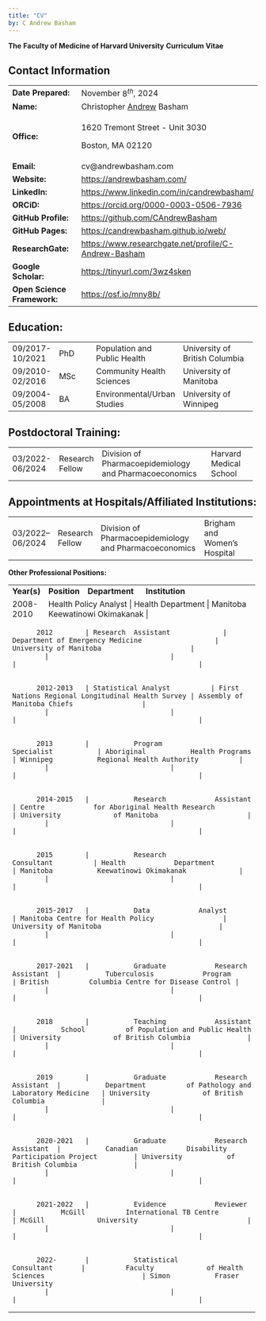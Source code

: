 ```yaml
---
title: "CV"
by: C Andrew Basham
---
```


::: {#hms_cv_title}
**The** **Faculty of Medicine of Harvard University** **Curriculum Vitae**
:::

## Contact Information

+-----------------------------+--------------------------------------------------------+
| **Date Prepared:**          | November $8^{th}$, 2024                                |
+-----------------------------+--------------------------------------------------------+
| **Name:**                   | Christopher [Andrew]{.underline} Basham                |
+-----------------------------+--------------------------------------------------------+
| **Office:**                 | 1620 Tremont Street - Unit 3030                        |
|                             |                                                        |
|                             | Boston, MA 02120                                       |
+-----------------------------+--------------------------------------------------------+
| **Email:**                  | cv\@andrewbasham.com                                   |
+-----------------------------+--------------------------------------------------------+
| **Website:**                | <https://andrewbasham.com/>                            |
+-----------------------------+--------------------------------------------------------+
| **LinkedIn:**               | <https://www.linkedin.com/in/candrewbasham/>           |
+-----------------------------+--------------------------------------------------------+
| **ORCiD:**                  | <https://orcid.org/0000-0003-0506-7936>                |
+-----------------------------+--------------------------------------------------------+
| **GitHub Profile:**         | <https://github.com/CAndrewBasham>                     |
+-----------------------------+--------------------------------------------------------+
| **GitHub Pages:**           | <https://candrewbasham.github.io/web/>                 |
+-----------------------------+--------------------------------------------------------+
| **ResearchGate:**           | <https://www.researchgate.net/profile/C-Andrew-Basham> |
+-----------------------------+--------------------------------------------------------+
| **Google Scholar:**         | <https://tinyurl.com/3wz4sken>                         |
+-----------------------------+--------------------------------------------------------+
| **Open Science Framework:** | <https://osf.io/mny8b/>                                |
+-----------------------------+--------------------------------------------------------+

## Education:

+:----------------+:---------------+:-----------------------------+:-------------------------------+
| 09/2017-10/2021 | PhD            | Population and Public Health | University of British Columbia |
+-----------------+----------------+------------------------------+--------------------------------+
| 09/2010-02/2016 | MSc            | Community Health Sciences    | University of Manitoba         |
+-----------------+----------------+------------------------------+--------------------------------+
| 09/2004-05/2008 | BA             | Environmental/Urban Studies  | University of Winnipeg         |
+-----------------+----------------+------------------------------+--------------------------------+

## Postdoctoral Training:

+-----------------+-----------------+:-------------------------------------------------------+:-----------------------+
| 03/2022-06/2024 | Research Fellow | Division of Pharmacoepidemiology and Pharmacoeconomics | Harvard Medical School |
+-----------------+-----------------+--------------------------------------------------------+------------------------+

## Appointments at Hospitals/Affiliated Institutions:

+------------------+-----------------+--------------------------------------------------------+:-----------------------------+
| 03/2022– 06/2024 | Research Fellow | Division of Pharmacoepidemiology and Pharmacoeconomics | Brigham and Women's Hospital |
+------------------+-----------------+--------------------------------------------------------+------------------------------+

**Other Professional Positions:**

+:-----------:+:-----------------------------+:--------------------------------------------------+:--------------------------------------------+
| **Year(s)** | **Position**                 | **Department**                                    | **Institution**                             |
|             |                              |                                                   |                                             |
+-------------+------------------------------+---------------------------------------------------+---------------------------------------------+
| 2008-2010   | Health Policy Analyst 		       | Health Department		                                 | Manitoba Keewatinowi Okimakanak 		            |
+-------------+------------------------------+---------------------------------------------------+---------------------------------------------+
| 			2012        | Research 	Assistant 	          | Department of Emergency Medicine                  | University of Manitoba                      |
|             |                              |                                                   |                                             |
+-------------+------------------------------+---------------------------------------------------+---------------------------------------------+
| 			2012-2013   | Statistical Analyst          | First Nations Regional Longitudinal Health Survey | Assembly of Manitoba Chiefs                 |
|             |                              |                                                   |                                             |
+-------------+------------------------------+---------------------------------------------------+---------------------------------------------+
| 			2013        | 			Program 			Specialist           | Aboriginal 			Health Programs                        | Winnipeg 			Regional Health Authority          |
|             |                              |                                                   |                                             |
+-------------+------------------------------+---------------------------------------------------+---------------------------------------------+
| 			2014-2015   | 			Research 			Assistant           | Centre 			for Aboriginal Health Research             | University 			of Manitoba                      |
|             |                              |                                                   |                                             |
+-------------+------------------------------+---------------------------------------------------+---------------------------------------------+
| 			2015        | 			Research 			Consultant          | Health 			Department                                 | Manitoba 			Keewatinowi Okimakanak             |
|             |                              |                                                   |                                             |
+-------------+------------------------------+---------------------------------------------------+---------------------------------------------+
| 			2015-2017   | 			Data 			Analyst                 | Manitoba Centre for Health Policy                 | University of Manitoba 		                     |
|             |                              |                                                   |                                             |
+-------------+------------------------------+---------------------------------------------------+---------------------------------------------+
| 			2017-2021   | 			Graduate 			Research Assistant  | 			Tuberculosis 			Program                              | British 			Columbia Centre for Disease Control |
|             |                              |                                                   |                                             |
+-------------+------------------------------+---------------------------------------------------+---------------------------------------------+
| 			2018        | 			Teaching 			Assistant           | 			School 			of Population and Public Health            | University 			of British Columbia              |
|             |                              |                                                   |                                             |
+-------------+------------------------------+---------------------------------------------------+---------------------------------------------+
| 			2019        | 			Graduate 			Research Assistant  | 			Department 			of Pathology and Laboratory Medicine   | University 			of British Columbia              |
|             |                              |                                                   |                                             |
+-------------+------------------------------+---------------------------------------------------+---------------------------------------------+
| 			2020-2021   | 			Graduate 			Research Assistant  | 			Canadian 			Disability Participation Project         | University 			of British Columbia              |
|             |                              |                                                   |                                             |
+-------------+------------------------------+---------------------------------------------------+---------------------------------------------+
| 			2021-2022   | 			Evidence 			Reviewer            | 			McGill 			International TB Centre                    | McGill 			University                           |
|             |                              |                                                   |                                             |
+-------------+------------------------------+---------------------------------------------------+---------------------------------------------+
| 			2022-       | 			Statistical 			Consultant       | 			Faculty 			of Health Sciences                        | Simon 			Fraser University                     |
|             |                              |                                                   |                                             |
+-------------+------------------------------+---------------------------------------------------+---------------------------------------------+
